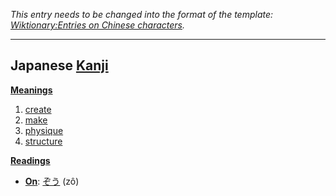 ''This entry needs to be changed into the format of the template: [[Wiktionary:Entries on Chinese characters]].''
----

== Japanese [[Kanji]] ==                                          

'''[[Meaning]]s'''
# [[create]]
# [[make]]
# [[physique]]
# [[structure]]

'''[[Reading]]s'''
* '''[[On]]''': [[ぞう]] (zô)